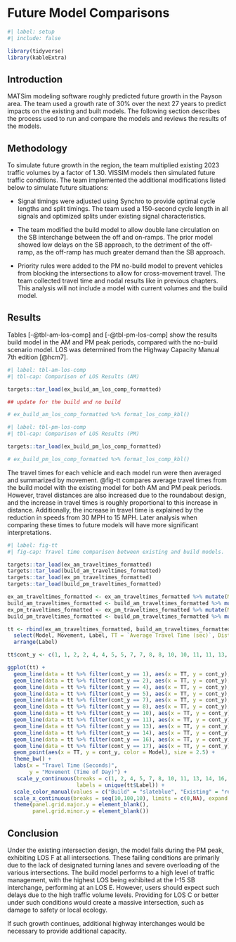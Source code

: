 # Future Model Comparisons

```r
#| label: setup
#| include: false

library(tidyverse)
library(kableExtra)
```

## Introduction

MATSim modeling software roughly predicted future growth in the Payson area.
The team used a growth rate of 30% over the next 27 years to predict impacts on the existing and built models.
The following section describes the process used to run and compare the models and reviews the results of the models.

## Methodology

To simulate future growth in the region, the team multiplied existing 2023 traffic volumes by a factor of 1.30.
VISSIM models then simulated future traffic conditions.
The team implemented the additional modifications listed below to simulate future situations:

-   Signal timings were adjusted using Synchro to provide optimal cycle lengths and split timings.
    The team used a 150-second cycle length in all signals and optimized splits under existing signal characteristics.

-   The team modified the build model to allow double lane circulation on the SB interchange between the off and on-ramps.
    The prior model showed low delays on the SB approach, to the detriment of the off-ramp, as the off-ramp has much greater demand than the SB approach.

-   Priority rules were added to the PM no-build model to prevent vehicles from blocking the intersections to allow for cross-movement travel.
    The team collected travel time and nodal results like in previous chapters.
    This analysis will not include a model with current volumes and the build model.

## Results

Tables [-@tbl-am-los-comp] and [-@tbl-pm-los-comp] show the results build model in the AM and PM peak periods, compared with the no-build scenario model.
LOS was determined from the Highway Capacity Manual 7th edition [@hcm7].

```r
#| label: tbl-am-los-comp
#| tbl-cap: Comparison of LOS Results (AM)

targets::tar_load(ex_build_am_los_comp_formatted)

## update for the build and no build

# ex_build_am_los_comp_formatted %>% format_los_comp_kbl()
```

```r
#| label: tbl-pm-los-comp
#| tbl-cap: Comparison of LOS Results (PM)

targets::tar_load(ex_build_pm_los_comp_formatted)

# ex_build_pm_los_comp_formatted %>% format_los_comp_kbl()
```

The travel times for each vehicle and each model run were then averaged and summarized by movement.
@fig-tt compares average travel times from the build model with the existing model for both AM and PM peak periods.
However, travel distances are also increased due to the roundabout design, and the increase in travel times is roughly proportional to this increase in distance.
Additionally, the increase in travel time is explained by the reduction in speeds from 30 MPH to 15 MPH.
Later analysis when comparing these times to future models will have more significant interpretations.

```r
#| label: fig-tt
#| fig-cap: Travel time comparison between existing and build models.

targets::tar_load(ex_am_traveltimes_formatted)
targets::tar_load(build_am_traveltimes_formatted)
targets::tar_load(ex_pm_traveltimes_formatted)
targets::tar_load(build_pm_traveltimes_formatted)

ex_am_traveltimes_formatted <- ex_am_traveltimes_formatted %>% mutate(Model = "Existing", Label = paste0(Movement," (AM)"))
build_am_traveltimes_formatted <- build_am_traveltimes_formatted %>% mutate(Model = "Build", Label = paste0(Movement," (AM)"))
ex_pm_traveltimes_formatted <- ex_pm_traveltimes_formatted %>% mutate(Model = "Existing", Label = paste0(Movement," (PM)"))
build_pm_traveltimes_formatted <- build_pm_traveltimes_formatted %>% mutate(Model = "Build", Label = paste0(Movement," (PM)"))

tt <- rbind(ex_am_traveltimes_formatted, build_am_traveltimes_formatted, ex_pm_traveltimes_formatted, build_pm_traveltimes_formatted) %>%
  select(Model, Movement, Label, TT = `Average Travel Time (sec)`, Distance = `Average Distance Traveled (ft)`) %>%
  arrange(Label)

tt$cont_y <- c(1, 1, 2, 2, 4, 4, 5, 5, 7, 7, 8, 8, 10, 10, 11, 11, 13, 13, 14, 14, 16, 16, 17, 17)

ggplot(tt) +
  geom_line(data = tt %>% filter(cont_y == 1), aes(x = TT, y = cont_y), color = "red") +
  geom_line(data = tt %>% filter(cont_y == 2), aes(x = TT, y = cont_y), color = "red") +
  geom_line(data = tt %>% filter(cont_y == 4), aes(x = TT, y = cont_y), color = "red") +
  geom_line(data = tt %>% filter(cont_y == 5), aes(x = TT, y = cont_y), color = "red") +
  geom_line(data = tt %>% filter(cont_y == 7), aes(x = TT, y = cont_y), color = "red") +
  geom_line(data = tt %>% filter(cont_y == 8), aes(x = TT, y = cont_y), color = "red") +
  geom_line(data = tt %>% filter(cont_y == 10), aes(x = TT, y = cont_y), color = "red") +
  geom_line(data = tt %>% filter(cont_y == 11), aes(x = TT, y = cont_y), color = "red") +
  geom_line(data = tt %>% filter(cont_y == 13), aes(x = TT, y = cont_y), color = "red") +
  geom_line(data = tt %>% filter(cont_y == 14), aes(x = TT, y = cont_y), color = "red") +
  geom_line(data = tt %>% filter(cont_y == 16), aes(x = TT, y = cont_y), color = "red") +
  geom_line(data = tt %>% filter(cont_y == 17), aes(x = TT, y = cont_y), color = "red") +
  geom_point(aes(x = TT, y = cont_y, color = Model), size = 2.5) +
  theme_bw() +
  labs(x = "Travel Time (Seconds)",
       y = "Movement (Time of Day)") +
   scale_y_continuous(breaks = c(1, 2, 4, 5, 7, 8, 10, 11, 13, 14, 16, 17),
                      labels = unique(tt$Label)) +
  scale_color_manual(values = c("Build" = "slateblue", "Existing" = "red")) +
  scale_x_continuous(breaks = seq(10,100,10), limits = c(0,NA), expand = expansion(mult = c(0,0.05))) +
  theme(panel.grid.major.y = element_blank(),
        panel.grid.minor.y = element_blank())

```

## Conclusion

Under the existing intersection design, the model fails during the PM peak, exhibiting LOS F at all intersections.
These failing conditions are primarily due to the lack of designated turning lanes and severe overloading of the various intersections.
The build model performs to a high level of traffic management, with the highest LOS being exhibited at the I-15 SB interchange, performing at an LOS E. However, users should expect such delays due to the high traffic volume levels.
Providing for LOS C or better under such conditions would create a massive intersection, such as damage to safety or local ecology.

If such growth continues, additional highway interchanges would be necessary to provide additional capacity.
